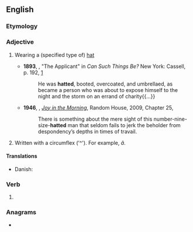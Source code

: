 ==English==

===Etymology===
{{suffix|en|hat|ed}}

===Adjective===
{{en-adj|-}}

# {{lb|en|chiefly|in combination}} Wearing a (specified type of) [[hat]]
#* '''1893''', {{w|Ambrose Bierce}}, "The Applicant" in ''Can Such Things Be?'' New York: Cassell, p. 192, [https://books.google.ca/books?id=Jc1EAQAAMAAJ&printsec=frontcover#v=onepage&q&f=false]
#*: He was '''hatted''', booted, overcoated, and umbrellaed, as became a person who was about to expose himself to the night and the storm on an errand of charity{{...}}
#* '''1946''', {{w|P. G. Wodehouse}}, ''[[w:Joy in the Morning (Wodehouse novel)|Joy in the Morning]]'', Random House, 2009, Chapter 25,
#*: There is something about the mere sight of this number-nine-size-'''hatted''' man that seldom fails to jerk the beholder from despondency’s depths in times of travail.
# {{lb|en|typography}} Written with a circumflex ('^'). For example, ''â''.

====Translations====
{{trans-top|wearing a hat}}
* Danish: {{t|da|hatteklædt}}
{{trans-mid}}
{{trans-bottom}}

===Verb===
{{head|en|verb form}}

# {{en-past of|hat}}

===Anagrams===
* {{anagrams|en|a=adehtt|tathed}}